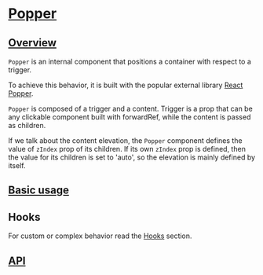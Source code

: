 

<Meta of={Stories} />

# [Popper](#popper)

## [Overview](#overview)

`Popper` is an internal component that positions a container with respect to a
trigger.

To achieve this behavior, it is built with the popular external library
[React Popper](https://popper.js.org/react-popper/v2/).

`Popper` is composed of a trigger and a content.
Trigger is a prop that can be any clickable component built with forwardRef,
while the content is passed as children.

If we talk about the content elevation, the `Popper` component defines the value
of `zIndex` prop of its children. If its own `zIndex` prop is defined, then
the value for its children is set to 'auto', so the elevation is mainly defined
by itself.

## [Basic usage](#basic-usage)

<Canvas of={Stories.Base} />

## Hooks

For custom or complex behavior read the [Hooks](?path=/docs/components-core-popper-hooks-docs--docs) section.

## [API](#api)

<ArgTypes of={Stories} />
